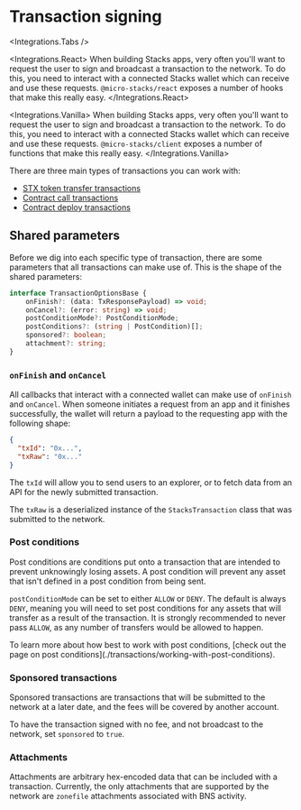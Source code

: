 
# Transaction signing

<Integrations.Tabs />

<Integrations.React>
When building Stacks apps, very often you'll want to request the user to sign and broadcast a transaction to the network.
To do this, you need to interact with a connected Stacks wallet which can receive and use these requests. `@micro-stacks/react` exposes
a number of hooks that make this really easy.
</Integrations.React>

<Integrations.Vanilla>
When building Stacks apps, very often you'll want to request the user to sign and broadcast a transaction to the network.
To do this, you need to interact with a connected Stacks wallet which can receive and use these requests. `@micro-stacks/client` exposes
a number of functions that make this really easy.
</Integrations.Vanilla>


There are three main types of transactions you can work with:

- [STX token transfer transactions](./transactions/stx-token-transfers)
- [Contract call transactions](./transactions/contract-calls)
- [Contract deploy transactions](./transactions/contract-deploys)

## Shared parameters

Before we dig into each specific type of transaction, there are some parameters that all transactions can make use of. This
is the shape of the shared parameters:

```ts
interface TransactionOptionsBase {
    onFinish?: (data: TxResponsePayload) => void;
    onCancel?: (error: string) => void;
    postConditionMode?: PostConditionMode;
    postConditions?: (string | PostCondition)[];
    sponsored?: boolean;
    attachment?: string;
}
```

### `onFinish` and `onCancel`

All callbacks that interact with a connected wallet can make use of `onFinish` and `onCancel`. When someone initiates a request
from an app and it finishes successfully, the wallet will return a payload to the requesting app with the following shape:

```json
{
  "txId": "0x...",
  "txRaw": "0x..."
}
```

The `txId` will allow you to send users to an explorer, or to fetch data from an API for the newly submitted transaction.

The `txRaw` is a deserialized instance of the `StacksTransaction` class that was submitted to the network.


### Post conditions

Post conditions are conditions put onto a transaction that are intended to prevent unknowingly losing assets. A post condition
will prevent any asset that isn't defined in a post condition from being sent.

`postConditionMode` can be set to either `ALLOW` or `DENY`. The default is always `DENY`, meaning you will need to set post conditions
for any assets that will transfer as a result of the transaction. It is strongly recommended to never pass `ALLOW`, as any number of
transfers would be allowed to happen.

<Callout type='info'>
	To learn more about how best to work with post conditions, [check out the page on post conditions](./transactions/working-with-post-conditions).
</Callout>


### Sponsored transactions

Sponsored transactions are transactions that will be submitted to the network at a later date, and the fees will be covered by
another account.

To have the transaction signed with no fee, and not broadcast to the network, set `sponsored` to `true`.

### Attachments

Attachments are arbitrary hex-encoded data that can be included with a transaction. Currently, the only attachments that are
supported by the network are `zonefile` attachments associated with BNS activity.





